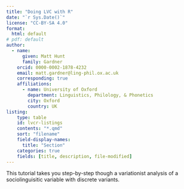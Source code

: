 ```yaml
---
title: "Doing LVC with R"
date: "`r Sys.Date()`"
license: "CC-BY-SA 4.0"
format: 
  html: default
# pdf: default
author:
  - name:
      given: Matt Hunt
      family: Gardner
    orcid: 0000-0002-1878-4232
    email: matt.gardner@ling-phil.ox.ac.uk
    corresponding: true
    affiliations:
      - name: University of Oxford 
        department: Linguistics, Philology, & Phonetics
        city: Oxford
        country: UK
listing:
    type: table
    id: lvcr-listings
    contents: "*.qmd"
    sort: "filename"
    field-display-names: 
      title: "Section"
    categories: true
    fields: [title, description, file-modified]
---
```


This tutorial takes you step-by-step though a variationist analysis of a sociolinguisitic variable with discrete variants.

::: {#lvcr-listings}
:::
